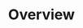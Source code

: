 ---
sidebar_position: 1
hide_title: true
sidebar_label: Job
title: Overview
slug: /extensions/job
image: https://docusaurus-openapi.tryingpan.dev/img/docusaurus-openapi-docs-logo.svg
tags:
  - documentation
  - extension
  - job
---